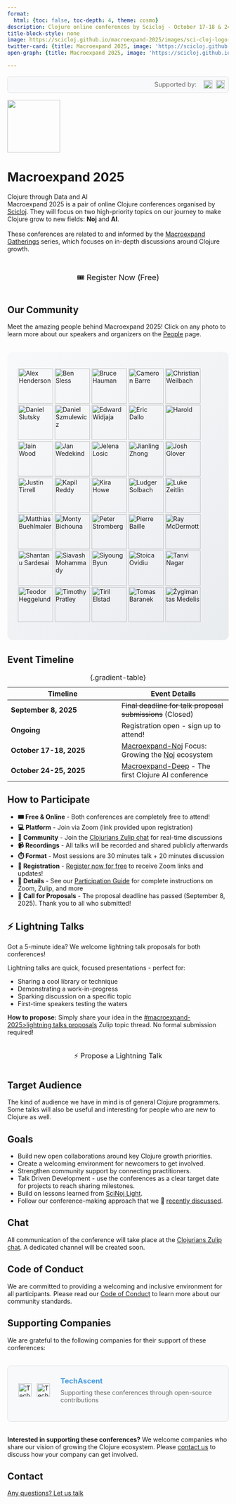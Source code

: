 ```yaml
---
format:
  html: {toc: false, toc-depth: 4, theme: cosmo}
description: Clojure online conferences by Scicloj - October 17-18 & 24-25, 2025
title-block-style: none
image: https://scicloj.github.io/macroexpand-2025/images/sci-cloj-logo-transparent.png
twitter-card: {title: Macroexpand 2025, image: 'https://scicloj.github.io/macroexpand-2025/images/sci-cloj-logo-transparent.png'}
open-graph: {title: Macroexpand 2025, image: 'https://scicloj.github.io/macroexpand-2025/images/sci-cloj-logo-transparent.png'}

---
```

<style></style><style>.printedClojure .sourceCode {
  background-color: transparent;
  border-style: none;
}
</style><style>.clay-limit-image-width .clay-image {max-width: 100%}
.clay-side-by-side .sourceCode {margin: 0}
.clay-side-by-side {margin: 1em 0}
</style>
<script src="index_files/md-default0.js" type="text/javascript"></script><script src="index_files/md-default1.js" type="text/javascript"></script>

```{=html}
<div style="display: flex; justify-content: flex-end; margin: 1rem 0; padding: 0.5rem; background: #f8f9fa; border-radius: 6px; border: 1px solid #e0e0e0;"><div style="display: flex; align-items: center; gap: 0.5rem;"><span style="font-size: 0.9rem; color: #666;">Supported by: </span><a href="#supporting-companies" key="techascent" style="display: inline-flex; align-items: center; gap: 0.5rem; margin-left: 0.5rem; text-decoration: none;"><img alt="TechAscent mark" src="images/ta-mark-red.svg" style="height: 20px; width: auto;" /><img alt="TechAscent logo" src="images/ta-type.svg" style="height: 20px; width: auto;" /></a></div></div>
```


![](images/sci-cloj-logo-transparent.svg){fig-alt="Scicloj logo" fig-align="center" width="120px"}


```{=html}
<div><style>
.people-gallery {
  display: flex;
  flex-wrap: wrap;
  gap: 8px;
  justify-content: center;
  margin: 2rem 0;
  padding: 1.5rem;
  background: linear-gradient(135deg, #f8f9fa 0%, #e9ecef 100%);
  border-radius: 12px;
}

.small-photo {
  width: 50px !important;
  height: 50px !important;
  border-radius: 50%;
  object-fit: cover;
  transition: transform 0.2s ease;
  border: 2px solid #fff;
  box-shadow: 0 2px 6px rgba(0,0,0,0.1);
}

.small-photo:hover {
  transform: scale(1.15);
}
</style><div class="main-page"><div class="conf-intro"><div class="conf-intro__title-wrapper"><h1 class="conf-intro__title">Macroexpand 2025</h1><div class="conf-intro__subtitle">Clojure through Data and AI</div></div></div><div class="conf-intro__description">Macroexpand 2025 is a pair of online Clojure conferences organised by <a href="https://scicloj.github.io/">Scicloj</a>. They will focus on two high-priority topics on our journey to make Clojure grow to new fields: <strong>Noj</strong> and <strong>AI</strong>.<br /><br />These conferences are related to and informed by the <a href="https://scicloj.github.io/docs/community/groups/macroexpand/">Macroexpand Gatherings</a> series, which focuses on in-depth discussions around Clojure growth.</div></div></div>
```



```{=html}
<div style="text-align: center; margin: 2rem 0;"><a aria-label="Register for Macroexpand 2025 conferences - opens in new window" class="btn btn-gradient" href="https://forms.gle/mQytpTua6RUPcMGb9" style="display: inline-block; text-decoration: none; font-size: 1.1rem; padding: 0.75rem 1.5rem;" target="_blank">🎟️ Register Now (Free)</a></div>
```



## Our Community

Meet the amazing people behind Macroexpand 2025! Click on any photo to learn more about our speakers and organizers on the [People](./people.html) page.

::: {.people-gallery}
[![Alex Henderson](images/alex-henderson.jpeg){width="80px" height="80px" .person-photo}](./people.html#alex-henderson)
[![Ben Sless](images/ben-sless.jpg){width="80px" height="80px" .person-photo}](./people.html#ben-sless)
[![Bruce Hauman](images/bruce-hauman.jpg){width="80px" height="80px" .person-photo}](./people.html#bruce-hauman)
[![Cameron Barre](images/cameron-barre.jpeg){width="80px" height="80px" .person-photo}](./people.html#cameron-barre)
[![Christian Weilbach](images/christian-weilbach.jpg){width="80px" height="80px" .person-photo}](./people.html#christian-weilbach)
[![Daniel Slutsky](images/daniel-slutsky.jpeg){width="80px" height="80px" .person-photo}](./people.html#daniel-slutsky)
[![Daniel Szmulewicz](images/daniel-szmulewicz.jpg){width="80px" height="80px" .person-photo}](./people.html#daniel-szmulewicz)
[![Edward Widjaja](images/edward-widjaja.jpg){width="80px" height="80px" .person-photo}](./people.html#edward-widjaja)
[![Eric Dallo](images/eric-dallo.jpeg){width="80px" height="80px" .person-photo}](./people.html#eric-dallo)
[![Harold](images/harold.jpeg){width="80px" height="80px" .person-photo}](./people.html#harold)
[![Iain Wood](images/iain-wood.jpg){width="80px" height="80px" .person-photo}](./people.html#iain-wood)
[![Jan Wedekind](images/jan-wedekind.png){width="80px" height="80px" .person-photo}](./people.html#jan-wedekind)
[![Jelena Losic](images/jelena-losic.jpeg){width="80px" height="80px" .person-photo}](./people.html#jelena-losic)
[![Jianling Zhong](images/jianling-zhong.jpeg){width="80px" height="80px" .person-photo}](./people.html#jianling-zhong)
[![Josh Glover](images/josh-glover.jpg){width="80px" height="80px" .person-photo}](./people.html#josh-glover)
[![Justin Tirrell](images/justin-tirrell.jpeg){width="80px" height="80px" .person-photo}](./people.html#justin-tirrell)
[![Kapil Reddy](images/kapil-reddy.png){width="80px" height="80px" .person-photo}](./people.html#kapil-reddyi)
[![Kira Howe](images/kira-howe.jpeg){width="80px" height="80px" .person-photo}](./people.html#kira-howe)
[![Ludger Solbach](images/ludger-solbach.jpg){width="80px" height="80px" .person-photo}](./people.html#ludger-solbach)
[![Luke Zeitlin](images/luke-zeitlin.jpg){width="80px" height="80px" .person-photo}](./people.html#luke-zeitlin)
[![Matthias Buehlmaier](images/matthias-buehlmaier.jpg){width="80px" height="80px" .person-photo}](./people.html#matthias-buehlmaier)
[![Monty Bichouna](images/monty-bichouna.jpeg){width="80px" height="80px" .person-photo}](./people.html#monty-bichouna)
[![Peter Stromberg](images/peter-stromberg.jpg){width="80px" height="80px" .person-photo}](./people.html#peter-stromberg)
[![Pierre Baille](images/pierre-baille.jpeg){width="80px" height="80px" .person-photo}](./people.html#pierre-baille)
[![Ray McDermott](images/ray-mcdermott.png){width="80px" height="80px" .person-photo}](./people.html#ray-mcdermott)
[![Shantanu Sardesai](images/shantanu-sardesai.jpeg){width="80px" height="80px" .person-photo}](./people.html#shantanu-sardesai)
[![Siavash Mohammady](images/siavash-mohammady.png){width="80px" height="80px" .person-photo}](./people.html#siavash-mohammady)
[![Siyoung Byun](images/siyoung-byun.jpg){width="80px" height="80px" .person-photo}](./people.html#siyoung-byun)
[![Stoica Ovidiu](images/stoica-ovidiu.png){width="80px" height="80px" .person-photo}](./people.html#stoica-ovidiu)
[![Tanvi Nagar](images/tanvi-nagar.jpg){width="80px" height="80px" .person-photo}](./people.html#tanvi-nagar)
[![Teodor Heggelund](images/teodor-heggelund.jpg){width="80px" height="80px" .person-photo}](./people.html#teodor-heggelund)
[![Timothy Pratley](images/timothy-pratley.jpg){width="80px" height="80px" .person-photo}](./people.html#timothy-pratley)
[![Tiril Elstad](images/tiril-elstad.png){width="80px" height="80px" .person-photo}](./people.html#tiril-elstad)
[![Tomas Baranek](images/tomas-baranek.jpg){width="80px" height="80px" .person-photo}](./people.html#tomas-baranek)
[![Žygimantas Medelis](images/zygimantas-medelis.jpeg){width="80px" height="80px" .person-photo}](./people.html#zygimantas-medelis)
:::




## Event Timeline

| **Timeline** | **Event Details** |
  |--|--|
  | **September 8, 2025** | ~~Final deadline for talk proposal submissions~~ (Closed) |
  | **Ongoing** | Registration open - sign up to attend! |
  | **October 17-18, 2025** | [Macroexpand-Noj](./macroexpand_noj.html) Focus: Growing the [Noj](https://scicloj.github.io/noj/) ecosystem |
  | **October 24-25, 2025** | [Macroexpand-Deep](./macroexpand_deep.html) - The first Clojure AI conference |
  
  : {.gradient-table}


## How to Participate

-  **🎟️ Free & Online** - Both conferences are completely free to attend!
- **💻 Platform** - Join via Zoom (link provided upon registration)
- **💬 Community** - Join the [Clojurians Zulip chat](https://scicloj.github.io/docs/community/chat/) for real-time discussions
- **📹 Recordings** - All talks will be recorded and shared publicly afterwards
- **⏱️ Format** - Most sessions are 30 minutes talk + 20 minutes discussion
- **📝 Registration** - [Register now for free](https://forms.gle/mQytpTua6RUPcMGb9) to receive Zoom links and updates!
- **📖 Details** - See our [Participation Guide](./participation.html) for complete instructions on Zoom, Zulip, and more
- **📢 Call for Proposals** - The proposal deadline has passed (September 8, 2025). Thank you to all who submitted!


## ⚡ Lightning Talks

Got a 5-minute idea? We welcome lightning talk proposals for both conferences!

Lightning talks are quick, focused presentations - perfect for:

- Sharing a cool library or technique
- Demonstrating a work-in-progress
- Sparking discussion on a specific topic
- First-time speakers testing the waters

**How to propose:** Simply share your idea in the [#macroexpand-2025>lightning talks proposals](https://clojurians.zulipchat.com/#narrow/channel/536233-macroexpand-2025/topic/lightning.20talks.20proposals/) Zulip topic thread. No formal submission required!


```{=html}
<div style="text-align: center; margin: 1.5rem 0;"><a aria-label="Propose a lightning talk on Zulip - opens in new window" class="btn btn-gradient" href="https://clojurians.zulipchat.com/#narrow/channel/536233-macroexpand-2025/topic/lightning.20talks.20proposals/" style="display: inline-block; text-decoration: none; font-size: 1rem; padding: 0.6rem 1.2rem;" target="_blank">⚡ Propose a Lightning Talk</a></div>
```



## Target Audience

The kind of audience we have in mind is of general Clojure programmers. Some talks will also be useful and interesting for people who are new to Clojure as well.


## Goals

* Build new open collaborations around key Clojure growth priorities.
* Create a welcoming environment for newcomers to get involved.
* Strengthen community support by connecting practitioners.
* Talk Driven Development - use the conferences as a clear target date for projects to reach sharing milestones.
* Build on lessons learned from [SciNoj Light](https://scicloj.github.io/scinoj-light-1/).
* Follow our conference-making approach that we 🎥 [recently discussed](https://www.youtube.com/watch?v=n6ICeRyXHsI).


## Chat

All communication of the conference will take place at the [Clojurians Zulip chat](https://scicloj.github.io/docs/community/chat/). A dedicated channel will be created soon.


## Code of Conduct

We are committed to providing a welcoming and inclusive environment for all participants. Please read our [Code of Conduct](./code_of_conduct.html) to learn more about our community standards.


## Supporting Companies {#supporting-companies}

We are grateful to the following companies for their support of these conferences:


```{=html}
<div style="margin: 2rem 0; padding: 1.5rem; background: #f8f9fa; border-radius: 8px; border: 1px solid #e0e0e0;"><div key="techascent" style="margin-bottom: 1rem; display: flex; align-items: center; gap: 1.5rem;"><div style="display: flex; align-items: center; gap: 0.75rem; flex-shrink: 0;"><a href="https://techascent.com/" target="_blank"><img alt="TechAscent mark" src="images/ta-mark-red.svg" style="height: 30px; width: auto;" /></a><a href="https://techascent.com/" target="_blank"><img alt="TechAscent logo" src="images/ta-type.svg" style="height: 30px; width: auto;" /></a></div><div><h3 style="margin: 0 0 0.5rem 0;"><a href="https://techascent.com/" style="color: #4299e1; text-decoration: none;" target="_blank">TechAscent</a></h3><p style="margin: 0; color: #666;">Supporting these conferences through open-source contributions</p></div></div></div>
```


**Interested in supporting these conferences?** We welcome companies who share our vision of growing the Clojure ecosystem. Please [contact us](https://scicloj.github.io/docs/community/contact/) to discuss how your company can get involved.


## Contact

[Any questions? Let us talk](https://scicloj.github.io/docs/community/contact/){class="btn btn-gradient" target="_blank"}